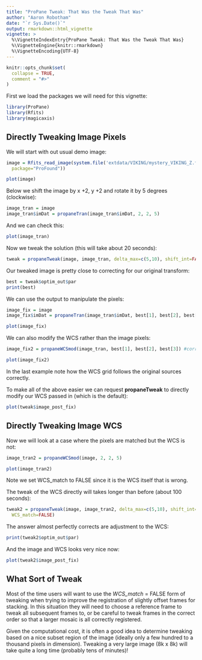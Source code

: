 ```yaml
---
title: "ProPane Tweak: That Was the Tweak That Was"
author: "Aaron Robotham"
date: "`r Sys.Date()`"
output: rmarkdown::html_vignette
vignette: >
  %\VignetteIndexEntry{ProPane Tweak: That Was the Tweak That Was}
  %\VignetteEngine{knitr::rmarkdown}
  %\VignetteEncoding{UTF-8}
---
```


```r
knitr::opts_chunk$set(
  collapse = TRUE,
  comment = "#>"
)
```

First we load the packages we will need for this vignette:

```r
library(ProPane)
library(Rfits)
library(magicaxis)
```


## Directly Tweaking Image Pixels

We will start with out usual demo image:

```r
image = Rfits_read_image(system.file('extdata/VIKING/mystery_VIKING_Z.fits',
  package="ProFound"))
```

```r
plot(image)
```

Below we shift the image by x +2, y +2 and rotate it by 5 degrees (clockwise):

```r
image_tran = image
image_tran$imDat = propaneTran(image_tran$imDat, 2, 2, 5)
```

And we can check this:

```r
plot(image_tran)
```

Now we tweak the solution (this will take about 20 seconds):

```r
tweak = propaneTweak(image, image_tran, delta_max=c(5,10), shift_int=FALSE)
```

Our tweaked image is pretty close to correcting for our original transform:

```r
best = tweak$optim_out$par
print(best)
```

We can use the output to manipulate the pixels:

```r
image_fix = image
image_fix$imDat = propaneTran(image_tran$imDat, best[1], best[2], best[3])
```

```r
plot(image_fix)
```

We can also modify the WCS rather than the image pixels:

```r
image_fix2 = propaneWCSmod(image_tran, best[1], best[2], best[3]) #correct WCS
```

```r
plot(image_fix2)
```

In the last example note how the WCS grid follows the original sources correctly.

To make all of the above easier we can request **propaneTweak** to directly modify our WCS passed in (which is the default):

```r
plot(tweak$image_post_fix)
```

## Directly Tweaking Image WCS

Now we will look at a case where the pixels are matched but the WCS is not:

```r
image_tran2 = propaneWCSmod(image, 2, 2, 5)
```

```r
plot(image_tran2)
```

Note we set WCS_match to FALSE since it is the WCS itself that is wrong.

The tweak of the WCS directly will takes longer than before (about 100 seconds):

```r
tweak2 = propaneTweak(image, image_tran2, delta_max=c(5,10), shift_int=FALSE,
  WCS_match=FALSE)
```

The answer almost perfectly corrects are adjustment to the WCS:

```r
print(tweak2$optim_out$par)
```

And the image and WCS looks very nice now:

```r
plot(tweak2$image_post_fix)
```

## What Sort of Tweak

Most of the time users will want to use the *WCS_match* = FALSE form of tweaking when trying to improve the registration of slightly offset frames for stacking. In this situation they will need to choose a reference frame to tweak all subsequent frames to, or be careful to tweak frames in the correct order so that a larger mosaic is all correctly registered.

Given the computational cost, it is often a good idea to determine tweaking based on a nice subset region of the image (ideally only a few hundred to a thousand pixels in dimension). Tweaking a very large image (8k x 8k) will take quite a long time (probably tens of minutes)!
